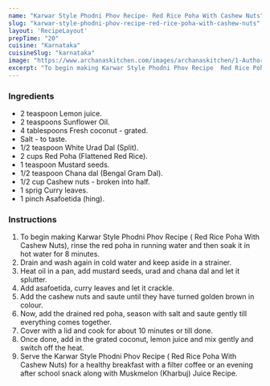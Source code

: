 ---
name: "Karwar Style Phodni Phov Recipe- Red Rice Poha With Cashew Nuts"
slug: "karwar-style-phodni-phov-recipe-red-rice-poha-with-cashew-nuts"
layout: 'RecipeLayout'
prepTime: "20"
cuisine: "Karnataka"
cuisineSlug: "karnataka"
image: "https://www.archanaskitchen.com/images/archanaskitchen/1-Author/nithya.anantham/Phodni_Phov_Recipe_Karwar_Style_Poha_With_Cashewnuts.jpg"
excerpt: "To begin making Karwar Style Phodni Phov Recipe  Red Rice Poha With Cashew Nuts, rinse the red poha in running water and then soak it in hot water for 8 minutes"
---

### Ingredients

- 2 teaspoon Lemon juice.
- 2 teaspoons Sunflower Oil.
- 4 tablespoons Fresh coconut - grated.
- Salt - to taste.
- 1/2 teaspoon White Urad Dal (Split).
- 2 cups Red Poha (Flattened Red Rice).
- 1 teaspoon Mustard seeds.
- 1/2 teaspoon Chana dal (Bengal Gram Dal).
- 1/2 cup Cashew nuts - broken into half.
- 1 sprig Curry leaves.
- 1 pinch Asafoetida (hing).

### Instructions

1. To begin making Karwar Style Phodni Phov Recipe ( Red Rice Poha With Cashew Nuts), rinse the red poha in running water and then soak it in hot water for 8 minutes.
1. Drain and wash again in cold water and keep aside in a strainer.
1. Heat oil in a pan, add mustard seeds, urad and chana dal and let it splutter.
1. Add asafoetida, curry leaves and let it crackle.
1. Add the cashew nuts and saute until they have turned golden brown in colour.
1. Now, add the drained red poha, season with salt and saute gently till everything comes together.
1. Cover with a lid and cook for about 10 minutes or till done.
1. Once done, add in the grated coconut, lemon juice and mix gently and switch off the heat.
1. Serve the Karwar Style Phodni Phov Recipe ( Red Rice Poha With Cashew Nuts) for a healthy breakfast with a filter coffee or an evening after school snack along with Muskmelon (Kharbuj) Juice Recipe.
